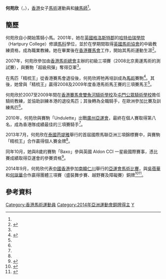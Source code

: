 {{noteTA|G1=Sports}}
{{Infobox sportsperson
| headercolor    = #DAA520
| name           = 何苑欣<br/>{{lang|en|HO Yuen Yan Annie}}
| image          = 
| imagesize      =
| caption        =
| birthname      =
| fullname       =
| nickname       =
| nationality    = 
| residence      =
| birth_date     = {{birth_date_and_age|1983|9|7}}<ref name="仁川亞運">{{cite web|title=Profile - HO Yuen Yan Annie|url=https://www.incheon2014ag.org/Sports/Biographies/Athletes_Profile/?ParticCode=5120149&lang=en|publisher=2014年仁川亞運會官方網站|deadurl=yes|archiveurl=https://web.archive.org/web/20150519151921/http://www.incheon2014ag.org/Sports/Biographies/Athletes_Profile/?ParticCode=5120149&lang=en|archivedate=2015-05-19|accessdate=2014-09-29}}{{en}}</ref>
| birth_place    = 
| height         = {{height|m=1.62}}<ref name="仁川亞運"/>
| weight         = {{weight|kg=46}}<ref name="仁川亞運"/>
| website        = 
| country        = {{HKG}}
| sport          = [[馬術|馬術]]
| collegeteam    =
| club           =
| team           =
| turnedpro      =
| coach          = 露辛達（Lucinda Fredericks）<ref name="仁川亞運"/>
| retired        =
| coaching       =
| worlds         =
| regionals      =
| nationals      =
| olympics       =
| paralympics    =
| highestranking =
| pb             =
| medaltemplates = 
{{MedalSport | 女子[[馬術|馬術]]}}
{{MedalCountry|{{HKG}}}}
{{MedalCompetition | [[亞洲運動會|亞洲運動會]]}}
{{MedalBronze | [[2014年亞洲運動會|2014年 仁川]] | [[2014年亞洲運動會馬術比賽|團體三項賽]]}}
| show-medals    = yes
}}
'''何苑欣'''（{{lang-en|'''HO Yuen Yan Annie'''}}，{{bd|1983年|9月7日|catIdx=Ho}}），[[香港|香港]]女子[[馬術|馬術]]運動員和[[練馬師|練馬師]]<ref name="仁川亞運"/>。

==簡歷==
何苑欣自小開始策騎小馬。2001年，她在[[英國|英國]][[格洛斯特郡|格洛斯特郡]]的[[哈特伯瑞學院|哈特伯瑞學院]]（Hartpury College）修讀[[馬科|馬科]]學位，並於在學期間取得[[英國馬術協會|英國馬術協會]]的中級教練資格，成為職業教練。她在畢業後在[[香港賽馬會|香港賽馬會]]工作，開始其馬術運動生涯<ref name="香港馬術總會">{{cite news|title=第十七屆仁川亞運會香港馬術三項賽隊|url=http://www.hkef.org/?news=get-to-know-the-hong-kong-eventing-team-for-the-17th-asian-games-incheon-2014&lang=zh|newspaper=香港馬術總會|date=2014-09-03|accessdate=2014-09-29|archive-date=2016-03-08|archive-url=https://web.archive.org/web/20160308202327/http://www.hkef.org/?news=get-to-know-the-hong-kong-eventing-team-for-the-17th-asian-games-incheon-2014&lang=zh|dead-url=no}}</ref>。

2007年，何苑欣參加由[[香港馬術總會|香港馬術總會]]主辦的初級三項賽（2008北京奧運馬術的測試賽），與賽駒「超級飛彈」奪得亞軍<ref name="香港馬術總會"/>。

在馬匹「精梳王」從香港賽馬會退役後，何苑欣將牠再培訓成為[[馬術|馬術]]賽駒<ref name="香港賽馬會">{{cite news|title=馬會繼續資助馬術運動 退役賽駒轉型創新天地|url=http://corporate.hkjc.com/corporate/chinese/ceo-blog.aspx?b=1377331489908HafAnYmK8J|newspaper=香港賽馬會|date=2013-08-24}}</ref>。其後，她曾與「精梳王」贏得2008及2009年度香港馬術馬王賽的三項賽馬王<ref name="香港馬術總會"/>。

何苑欣於2007至2009年間在[[香港賽馬會雙魚河騎術學校|香港賽馬會雙魚河騎術學校]]及[[屯門公眾騎術學校|屯門公眾騎術學校]]擔任騎術教練，並協助訓練本港的退役馬匹；其後轉為全職騎手，在歐洲參加比賽及訓練馬匹<ref name="香港賽馬會"/>。

2010年，何苑欣與賽駒「Undulette」出戰[[2010年亞洲運動會|廣州亞運會]]，最終在個人賽取得第八名，成為香港隊成績最佳的三項賽騎手<ref name="香港馬術總會"/>。

2013年7月，何苑欣在[[泰國|泰國]][[芭堤雅|芭堤雅]]舉行的首屆國際馬聯亞洲三項錦標賽中，與賽駒「精梳王」合作贏得個人賽金牌<ref name="香港賽馬會"/>。

同年10月，她與8歲的賽駒「Baxo」參與英國 Aldon CCI 一星級國際賽事，憑比賽成績取得亞運會的參賽資格<ref>{{cite news|title=第十七屆仁川亞運會香港馬術代表團|url=http://www.hkef.org/?news=the-hong-kong-equestrian-delegation-for-the-17th-asian-games-incheon-2014&lang=zh|newspaper=香港馬術總會|date=2014-09-01|accessdate=2014-09-29|archive-date=2019-07-25|archive-url=https://web.archive.org/web/20190725102420/http://www.hkef.org/?news=the-hong-kong-equestrian-delegation-for-the-17th-asian-games-incheon-2014&lang=zh|dead-url=no}}</ref>。

2014年9月，何苑欣代表[[2014年亞洲運動會中國香港代表團|中國香港]]參加[[南韓|南韓]][[仁川|仁川]]舉行的[[2014年亞洲運動會|亞運會]][[2014年亞洲運動會馬術比賽|馬術比賽]]，與[[吳蓓華|吳蓓華]]和[[何誕華|何誕華]]合作贏得團體三項賽（盛裝舞步賽、越野賽及障礙賽）銅牌<ref>{{cite news|title=四朝騎手「牌」除萬難|url=http://hk.apple.nextmedia.com/sports/art/20140927/18881129|newspaper=蘋果日報|date=2014-09-27|accessdate=2014-09-29|archive-date=2014-10-01|archive-url=https://web.archive.org/web/20141001153223/http://hk.apple.nextmedia.com/sports/art/20140927/18881129|dead-url=no}}</ref><ref>{{cite news|title=採訪手記：鞍上英雌唔靠富爸爸|url=http://hk.apple.nextmedia.com/sports/art/20140927/18881131|newspaper=蘋果日報|date=2014-09-27|accessdate=2014-09-29|archive-date=2016-08-18|archive-url=https://web.archive.org/web/20160818105046/http://hk.apple.nextmedia.com/sports/art/20140927/18881131|dead-url=no}}</ref>。

==參考資料==
{{Reflist}}

{{DEFAULTSORT:HO Yuen Yan Annie}}
[[Category:香港馬術運動員|Category:香港馬術運動員]]
[[Category:2014年亞洲運動會銅牌得主|Category:2014年亞洲運動會銅牌得主]]
[[Category:何姓|Y]]